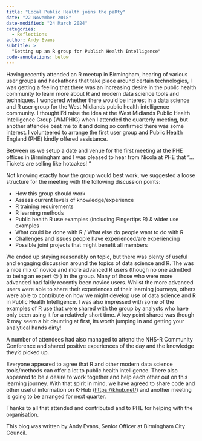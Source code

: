 ```yaml
---
title: "Local Public Health joins the paRty"
date: "22 November 2018"
date-modified: "24 March 2024"
categories:
  - Reflections
author: Andy Evans
subtitle: >
  "Setting up an R group for Publich Health Intelligence"
code-annotations: below
---
```


Having recently attended an R meetup in Birmingham, hearing of various user groups and hackathons that take place around certain technologies, I was getting a feeling that there was an increasing desire in the public health community to learn more about R and modern data science tools and techniques. I wondered whether there would be interest in a data science and R user group for the West Midlands public health intelligence community. I thought I’d raise the idea at the West Midlands Public Health Intelligence Group (WMPHIG) when I attended the quarterly meeting, but another attendee beat me to it and doing so confirmed there was some interest. I volunteered to arrange the first user group and Public Health England (PHE) kindly offered assistance.

Between us we setup a date and venue for the first meeting at the PHE offices in Birmingham and I was pleased to hear from Nicola at PHE that “…Tickets are selling like hotcakes! “

Not knowing exactly how the group would best work, we suggested a loose structure for the meeting with the following discussion points:

- How this group should work  
- Assess current levels of knowledge/experience  
- R training requirements  
- R learning methods  
- Public health R use examples (including Fingertips R) & wider use examples  
- What could be done with R / What else do people want to do with R  
- Challenges and issues people have experienced/are experiencing  
- Possible joint projects that might benefit all members  

We ended up staying reasonably on topic, but there was plenty of useful and engaging discussion around the topics of data science and R. The was a nice mix of novice and more advanced R users (though no one admitted to being an expert 😉 ) in the group.  Many of those who were more advanced had fairly recently been novice users. Whilst the more advanced users were able to share their experiences of their learning journeys, others were able to contribute on how we might develop use of data science and R in Public Health Intelligence. I was also impressed with some of the examples of R use that were shared with the group by analysts who have only been using it for a relatively short time. A key point shared was though R may seem a bit daunting at first, its worth jumping in and getting your analytical hands dirty!

A number of attendees had also managed to attend the NHS-R Community Conference and shared positive experiences of the day and the knowledge they’d picked up.

Everyone appeared to agree that R and other modern data science tools/methods can offer a lot to public health intelligence.  There also appeared to be a desire to work together and help each other out on this learning journey. With that spirit in mind, we have agreed to share code and other useful information on K-Hub ([https://khub.net/](https://khub.net/)) and another meeting is going to be arranged for next quarter.

Thanks to all that attended and contributed and to PHE for helping with the organisation.

This blog was written by Andy Evans, Senior Officer at Birmingham City Council.
